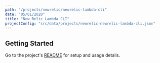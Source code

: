 ```yaml
---
path: "/projects/newrelic/newrelic-lambda-cli"
date: "05/01/2020"
title: "New Relic Lambda CLI"
projectConfig: "src/data/projects/newrelic-newrelic-lambda-cli.json"
---
```


## Getting Started

Go to the project's [README](https://github.com/newrelic/newrelic-lambda-cli#readme) for setup and usage details.





